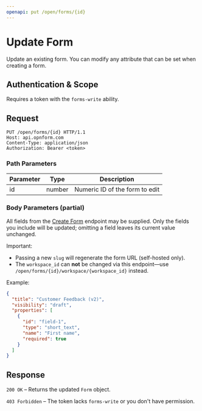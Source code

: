 ```yaml
---
openapi: put /open/forms/{id}
---
```


# Update Form

Update an existing form. You can modify any attribute that can be set when creating a form.

## Authentication & Scope

Requires a token with the `forms-write` ability.

## Request

```http
PUT /open/forms/{id} HTTP/1.1
Host: api.opnform.com
Content-Type: application/json
Authorization: Bearer <token>
```

### Path Parameters

| Parameter | Type   | Description                    |
|-----------|--------|--------------------------------|
| id        | number | Numeric ID of the form to edit |

### Body Parameters (partial)

All fields from the [Create Form](./create-form) endpoint may be supplied. Only the fields you include will be updated; omitting a field leaves its current value unchanged.

Important:

* Passing a new `slug` will regenerate the form URL (self-hosted only).
* The `workspace_id` can **not** be changed via this endpoint—use `/open/forms/{id}/workspace/{workspace_id}` instead.

Example:

```json
{
  "title": "Customer Feedback (v2)",
  "visibility": "draft",
  "properties": [
    {
      "id": "field-1",
      "type": "short_text",
      "name": "First name",
      "required": true
    }
  ]
}
```

## Response

`200 OK` – Returns the updated `Form` object.

`403 Forbidden` – The token lacks `forms-write` or you don't have permission.